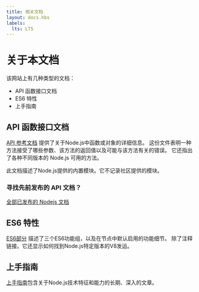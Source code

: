 ```yaml
---
title: 相关文档
layout: docs.hbs
labels:
  lts: LTS
---
```


# 关于本文档

该网站上有几种类型的文档：

-   API 函数接口文档
-   ES6 特性
-   上手指南

## API 函数接口文档

[API 参考文档](https://nodejs.org/api/) 提供了关于Node.js中函数或对象的详细信息。 这份文件表明一种方法接受了哪些参数、该方法的返回值以及可能与该方法有关的错误。 它还指出了各种不同版本的 Node.js 可用的方法。

此文档描述了Node.js提供的内置模块。它不记录社区提供的模块。

<div className="highlight-box">

### 寻找先前发布的 API 文档？

<NodeApiVersionLinks />

[全部已发布的 Nodejs 文档](https://nodejs.org/docs/)

</div>

## ES6 特性

[ES6部分](/zh-cn/docs/es6/) 描述了三个ES6功能组，以及在节点中默认启用的功能细节。 除了注释链接。它还显示如何找到Node.js特定版本的V8发运。

## 上手指南

[上手指南](/zh-cn/docs/guides/)包含关于Node.js技术特征和能力的长期、深入的文章。

